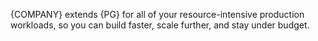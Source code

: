 
{COMPANY} extends {PG} for all of your resource-intensive production workloads, so you
can build faster, scale further, and stay under budget.
